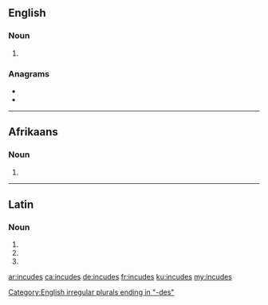 ==English==

===Noun===
{{head|en|noun plural form}}

# {{plural of|incus|lang=en}}

===Anagrams===
* {{l|en|incused}}
* {{l|en|induces}}

[[Category:English irregular plurals ending in "-des"]]

----

==Afrikaans==

===Noun===
{{head|af|noun plural form}}

# {{plural of|lang=af|incus}}

----

==Latin==

===Noun===
{{la-noun-form|incūdēs}}

# {{inflection of|incūs||nom|p|lang=la}}
# {{inflection of|incūs||acc|p|lang=la}}
# {{inflection of|incūs||voc|p|lang=la}}

[[ar:incudes]]
[[ca:incudes]]
[[de:incudes]]
[[fr:incudes]]
[[ku:incudes]]
[[my:incudes]]